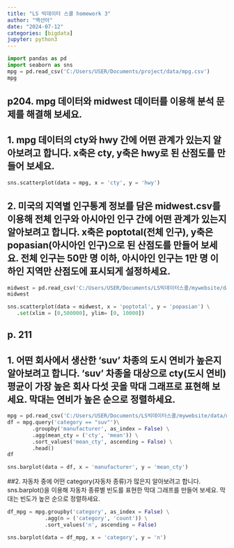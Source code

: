 ```yaml
---
title: "LS 빅데이터 스쿨 homework 3"
author: "백선아"
date: "2024-07-12"
categories: [bigdata]
jupyter: python3
---
```


```python
import pandas as pd
import seaborn as sns
mpg = pd.read_csv('C:/Users/USER/Documents/project/data/mpg.csv')
mpg
```
## p204. mpg 데이터와 midwest 데이터를 이용해 분석 문제를 해결해 보세요.
## 1. mpg 데이터의 cty와 hwy 간에 어떤 관계가 있는지 알아보려고 합니다. x축은 cty, y축은 hwy로 된 산점도를 만들어 보세요.
```python
sns.scatterplot(data = mpg, x = 'cty', y = 'hwy')
```

## 2. 미국의 지역별 인구통계 정보를 담은 midwest.csv를 이용해 전체 인구와 아시아인 인구 간에 어떤 관계가 있는지 알아보려고 합니다. x축은 poptotal(전체 인구), y축은 popasian(아시아인 인구)으로 된 산점도를 만들어 보세요. 전체 인구는 50만 명 이하, 아시아인 인구는 1만 명 이하인 지역만 산점도에 표시되게 설정하세요.
```python
midwest = pd.read_csv('C:/Users/USER/Documents/LS빅데이터스쿨/mywebsite/data/midwest.csv')
midwest
```
```python
sns.scatterplot(data = midwest, x = 'poptotal', y = 'popasian') \
   .set(xlim = [0,500000], ylim= [0, 10000])
```

## p. 211
## 1. 어떤 회사에서 생산한 'suv' 차종의 도시 연비가 높은지 알아보려고 합니다. 'suv' 차종을 대상으로 cty(도시 연비) 평균이 가장 높은 회사 다섯 곳을 막대 그래프로 표현해 보세요. 막대는 연비가 높은 순으로 정렬하세요.
```python
mpg = pd.read_csv('C:/Users/USER/Documents/LS빅데이터스쿨/mywebsite/data/mpg.csv')
df = mpg.query('category == "suv"')\
        .groupby('manufacturer', as_index = False) \
        .agg(mean_cty = ('cty', 'mean')) \
        .sort_values('mean_cty', ascending = False) \
        .head()
df            
```

```python
sns.barplot(data = df, x = 'manufacturer', y = 'mean_cty')
```


##2. 자동차 중에 어떤 category(자동차 종류)가 많은지 알아보려고 합니다. sns.barplot()을 이용해 자동차 종류별 빈도를 표현한 막대 그래프를 만들어 보세요. 막대는 빈도가 높은 순으로 정렬하세요.
```python
df_mpg = mpg.groupby('category', as_index = False) \
            .agg(n = ('category', 'count')) \
            .sort_values('n', ascending = False)
```

```python
sns.barplot(data = df_mpg, x = 'category', y = 'n')
```















